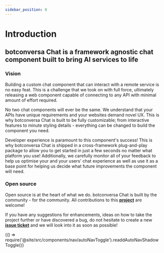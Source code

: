 ```yaml
---
sidebar_position: 0
---
```


# Introduction

<h2 id="#heading-id">botconversa Chat is a framework agnostic chat component built to bring AI services to life</h2>

### Vision

Building a custom chat component that can interact with a remote service is no easy feat. This is a challenge that we took on with full force,
ultimately releasing a web component capable of connecting to any API with minimal amount of effort required.

No two chat components will ever be the same. We understand that your APIs have unique requirements and your websites demand novel UX.
This is why botconversa Chat is built to be fully customizable; from interactive features to minute styling details - everything can be changed to build
the component you need.

Developer experience is paramount to this component's success! This is why botconversa Chat is shipped in a cross-framework plug-and-play package to allow you
to get started in just a few seconds no matter what platform you use! Additionally, we carefully monitor all of your feedback to help us optimise
your and your users' chat experience as well as use it as a base point for helping us decide what future improvements the component will need.

### Open source

Open source is at the heart of what we do. botconversa Chat is built by the community - for the community. All contributions to this [**project**](https://github.com/botconversa/) are welcome!

If you have any suggestions for enhancements, ideas on how to take the project further or have discovered a bug, do not hesitate to create a new [**issue ticket**](https://github.com/botconversa//issues/new) and we will look into it as soon as possible!


<BrowserOnly>{() => require('@site/src/components/nav/autoNavToggle').readdAutoNavShadowToggle()}</BrowserOnly>
